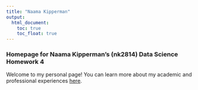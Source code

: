 ```yaml
---
title: "Naama Kipperman"
output: 
  html_document:
    toc: true
    toc_float: true
---
```


### Homepage for Naama Kipperman's (nk2814) Data Science Homework 4

Welcome to my personal page! You can learn more about my academic and professional experiences [here](aboutme.html).

